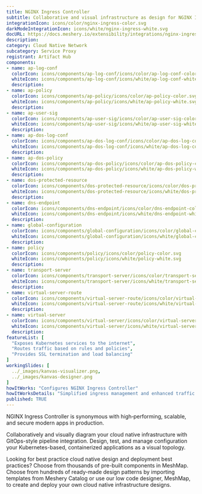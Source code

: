 ```yaml
---
title: NGINX Ingress Controller
subtitle: Collaborative and visual infrastructure as design for NGINX Ingress Controller
integrationIcon: icons/color/nginx-ingress-color.svg
darkModeIntegrationIcon: icons/white/nginx-ingress-white.svg
docURL: https://docs.meshery.io/extensibility/integrations/nginx-ingress
description: 
category: Cloud Native Network
subcategory: Service Proxy
registrant: Artifact Hub
components: 
- name: ap-log-conf
  colorIcon: icons/components/ap-log-conf/icons/color/ap-log-conf-color.svg
  whiteIcon: icons/components/ap-log-conf/icons/white/ap-log-conf-white.svg
  description: 
- name: ap-policy
  colorIcon: icons/components/ap-policy/icons/color/ap-policy-color.svg
  whiteIcon: icons/components/ap-policy/icons/white/ap-policy-white.svg
  description: 
- name: ap-user-sig
  colorIcon: icons/components/ap-user-sig/icons/color/ap-user-sig-color.svg
  whiteIcon: icons/components/ap-user-sig/icons/white/ap-user-sig-white.svg
  description: 
- name: ap-dos-log-conf
  colorIcon: icons/components/ap-dos-log-conf/icons/color/ap-dos-log-conf-color.svg
  whiteIcon: icons/components/ap-dos-log-conf/icons/white/ap-dos-log-conf-white.svg
  description: 
- name: ap-dos-policy
  colorIcon: icons/components/ap-dos-policy/icons/color/ap-dos-policy-color.svg
  whiteIcon: icons/components/ap-dos-policy/icons/white/ap-dos-policy-white.svg
  description: 
- name: dos-protected-resource
  colorIcon: icons/components/dos-protected-resource/icons/color/dos-protected-resource-color.svg
  whiteIcon: icons/components/dos-protected-resource/icons/white/dos-protected-resource-white.svg
  description: 
- name: dns-endpoint
  colorIcon: icons/components/dns-endpoint/icons/color/dns-endpoint-color.svg
  whiteIcon: icons/components/dns-endpoint/icons/white/dns-endpoint-white.svg
  description: 
- name: global-configuration
  colorIcon: icons/components/global-configuration/icons/color/global-configuration-color.svg
  whiteIcon: icons/components/global-configuration/icons/white/global-configuration-white.svg
  description: 
- name: policy
  colorIcon: icons/components/policy/icons/color/policy-color.svg
  whiteIcon: icons/components/policy/icons/white/policy-white.svg
  description: 
- name: transport-server
  colorIcon: icons/components/transport-server/icons/color/transport-server-color.svg
  whiteIcon: icons/components/transport-server/icons/white/transport-server-white.svg
  description: 
- name: virtual-server-route
  colorIcon: icons/components/virtual-server-route/icons/color/virtual-server-route-color.svg
  whiteIcon: icons/components/virtual-server-route/icons/white/virtual-server-route-white.svg
  description: 
- name: virtual-server
  colorIcon: icons/components/virtual-server/icons/color/virtual-server-color.svg
  whiteIcon: icons/components/virtual-server/icons/white/virtual-server-white.svg
  description: 
featureList: [
  "Exposes Kubernetes services to the internet",
  "Routes traffic based on rules and policies",
  "Provides SSL termination and load balancing"
]
workingSlides: [
  ../_images/kanvas-visualizer.png,
  ../_images/kanvas-designer.png
]
howItWorks: "Configures NGINX Ingress Controller"
howItWorksDetails: "Simplified ingress management and enhanced traffic routing in Kubernetes"
published: TRUE
---
```

<p>
NGINX Ingress Controller is synonymous with high‑performing, scalable, and secure modern apps in production.
</p>
<p>
    Collaboratively and visually diagram your cloud native infrastructure with GitOps-style pipeline integration. Design, test, and manage configuration your Kubernetes-based, containerized applications as a visual topology.
</p>
<p>
    Looking for best practice cloud native design and deployment best practices? Choose from thousands of pre-built components in MeshMap. Choose from hundreds of ready-made design patterns by importing templates from Meshery Catalog or use our low code designer, MeshMap, to create and deploy your own cloud native infrastructure designs.
</p>
